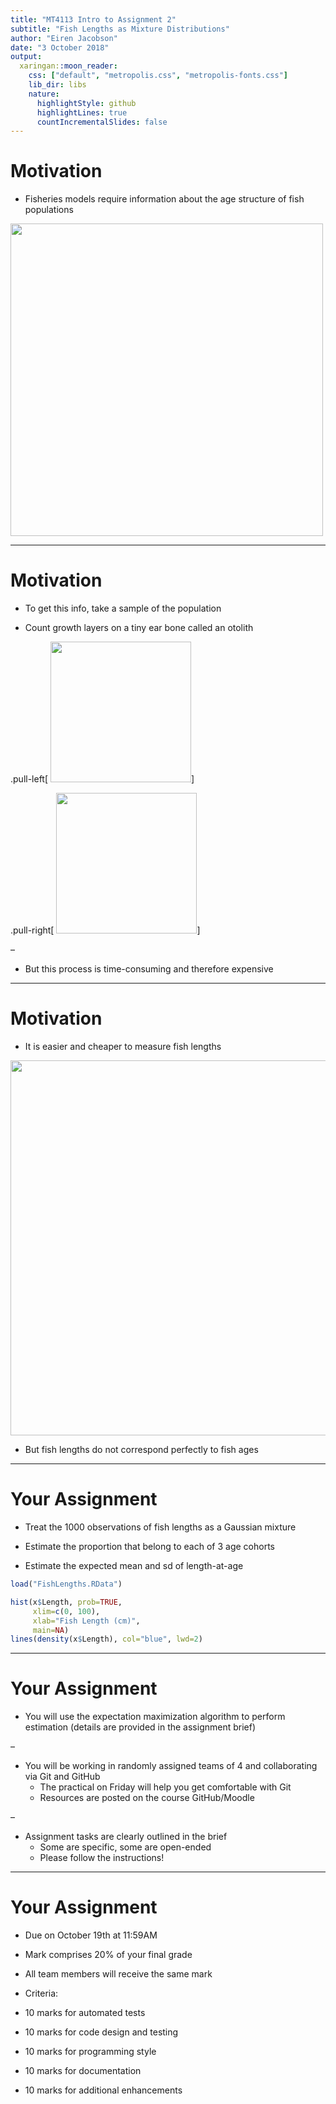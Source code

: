 ```yaml
---
title: "MT4113 Intro to Assignment 2"
subtitle: "Fish Lengths as Mixture Distributions"
author: "Eiren Jacobson"
date: "3 October 2018"
output:
  xaringan::moon_reader:
    css: ["default", "metropolis.css", "metropolis-fonts.css"]
    lib_dir: libs
    nature:
      highlightStyle: github
      highlightLines: true
      countIncrementalSlides: false
---
```


# Motivation

- Fisheries models require information about the age structure of fish populations

<img src="model.png" width="500">

---

# Motivation

- To get this info, take a sample of the population

- Count growth layers on a tiny ear bone called an otolith

.pull-left[
<img src="MicroPrep.jpg" height="225">
]

.pull-right[
<img src="Otolith.jpg" height="225">
]

--

- But this process is time-consuming and therefore expensive

---

# Motivation

- It is easier and cheaper to measure fish lengths

<img src="Observer.jpg" width="600">

- But fish lengths do not correspond perfectly to fish ages

---

# Your Assignment

- Treat the 1000 observations of fish lengths as a Gaussian mixture 

- Estimate the proportion that belong to each of 3 age cohorts

- Estimate the expected mean and sd of length-at-age

```r

load("FishLengths.RData")

hist(x$Length, prob=TRUE, 
     xlim=c(0, 100),
     xlab="Fish Length (cm)",
     main=NA)
lines(density(x$Length), col="blue", lwd=2)

```

---

# Your Assignment

- You will use the expectation maximization algorithm to perform estimation (details are provided in the assignment brief)

--

- You will be working in randomly assigned teams of 4 and collaborating via Git and GitHub
  - The practical on Friday will help you get comfortable with Git
  - Resources are posted on the course GitHub/Moodle

--

- Assignment tasks are clearly outlined in the brief
  - Some are specific, some are open-ended
  - Please follow the instructions!
  
---

# Your Assignment

- Due on October 19th at 11:59AM

- Mark comprises 20% of your final grade

- All team members will receive the same mark 

- Criteria:
 - 10 marks for automated tests
 - 10 marks for code design and testing
 - 10 marks for programming style
 - 10 marks for documentation
 - 10 marks for additional enhancements